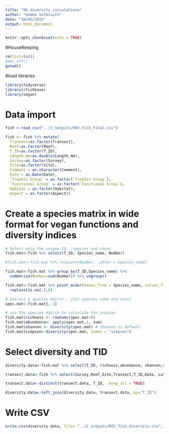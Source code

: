 ```yaml
---
title: "06_diversity_calculations"
author: "Gemma Galbraith"
date: "30/05/2022"
output: html_document
---
```


```r
knitr::opts_chunk$set(echo = TRUE)
```

#HouseKeeping
```R
rm(list=ls())
#dev.off()
getwd()

```

#load libraries
```r
library(tidyverse)
library(rfishbase)
library(vegan)
```

# Data import
```r
fish <-read_csv("../2_outputs/ROV_Fish_Final.csv")

fish <- fish %>% mutate(
  Transect=as.factor(Transect),
  Reef=as.factor(Reef),
  T_ID=as.factor(T_ID),
  Length_mm=as.double(Length_mm),
  Survey=as.factor(Survey),
  Site=as.factor(Site),
  Comment = as.character(Comment),
  Date = as.Date(Date),
  `Trophic Group` = as.factor(`Trophic Group`),
  `Functional Group` = as.factor(`Functional Group`),
  Habitat = as.factor(Habitat),
  Aspect = as.factor(Aspect))
```

# Create a species matrix in wide format for vegan functions and diversity indices

```r
# Select only the unique ID, .species and count
fish.mat<-fish %>% select(T_ID, Species_name, Number)

#fish.mat<-fish.mat %>% relocate(Number, .after = Species_name)

fish.mat<-fish.mat %>% group_by(T_ID,Species_name) %>% 
  summarise(Number=sum(Number)) %>% ungroup()

fish.mat<-fish.mat %>% pivot_wider(names_from = Species_name, values_from = Number) %>% 
  replace(is.na(.),0)
```

```r

# Extract a species matrix - just species name and count
spec.mat<-fish.mat[,-1]

# use the species matrix to calculate the indices
fish.mat$richness <- rowSums(spec.mat>0)
fish.mat$abundance<- apply(spec.mat,1, sum)
fish.mat$shannon <- diversity(spec.mat) # shannon is default
fish.mat$simpson<-diversity(spec.mat, index = "simpson")

```

# Select diversity and TID
```r
diversity.data<-fish.mat %>% select(T_ID, richness,abundance, shannon,simpson)

transect.data<-fish %>% select(Survey,Reef,Site,Transect,T_ID,Date, Lat, Long, Depth, Temperature, Habitat, Aspect, Benthic_Complexity)

transect.data<-distinct(transect.data, T_ID, .keep_all = TRUE)

diversity.data<-left_join(diversity.data, transect.data, by="T_ID")
```

# Write CSV
```r

write.csv(diversity.data, file= "../2_outputs/ROV_fish_diversity.csv", row.names = FALSE)

```

